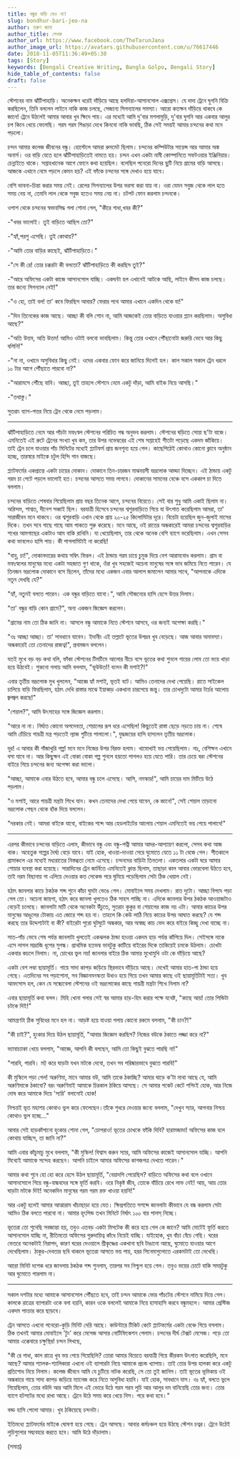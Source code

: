 ```yaml
---
title: বন্ধুর বাড়ি যেও না!
slug: bondhur-bari-jeo-na
author: তরুণ জানা
author_title: লেখক
author_url: https://www.facebook.com/TheTarunJana
author_image_url: https://avatars.githubusercontent.com/u/76617446
date: 2018-11-05T11:36:49+05:30
tags: [Story]
keywords: [Bengali Creative Writing, Bangla Golpo, Bengali Story]
hide_table_of_contents: false
draft: false
---
```


স্টেশনের নাম ঝাঁটিপাহাড়ি। অনেকক্ষন ধরেই দাঁড়িয়ে আছে হলদিয়া-আসানসোল এক্সপ্রেস। যে দাদা ট্রেনে ঘুগনি বিক্রি
করছিলেন, তিনি বললেন লাইনে নাকি কাজ চলছে, সেজন্যে সিগন্যালের সমস্যা। আরো কতক্ষন দাঁড়িয়ে থাকবে কে জানে!
ট্রেনে উঠলেই আমার আবার খুব ক্ষিদে পায়। এর মধ্যেই আমি দু'বার মশলামুড়ি, দু'বার ঘুগনি আর একবার আলুর চপ কিনে
খেয়ে ফেলেছি। গরম গরম শিঙাড়া দেখে কিনবো নাকি ভাবছি, ঠিক সেই সময়ই আমার চন্দনের কথা মনে পড়লো।

<!-- truncate -->

চন্দন আমার কলেজ জীবনের বন্ধু। হোস্টেলে আমরা রুমমেট ছিলাম। চন্দনের কম্পিউটার সায়েন্স আর আমার অঙ্ক অনার্স। ওর
বাড়ি যেতে হলে ঝাঁটিপাহাড়িতেই নামতে হয়। চন্দন এখন একটা নামী কোম্পানিতে সফটওয়ার ইঞ্জিনিয়ার। চেন্নাইতে থাকে।
সপ্তাহখানেক আগে ফোনে কথা হয়েছিল। বলেছিল পনেরো দিনের ছুটি নিয়ে গ্রামের বাড়ি আসছে। আজকে এখানে নেমে পড়লে
কেমন হয়? এই ফাঁকে চন্দনের সঙ্গে দেখাও হয়ে যাবে।

বেশি ভাবনা-চিন্তা করার সময় নেই। রেলের সিগন্যালের উপর ভরসা করা যায় না। ওরা যেমন সবুজ থেকে লাল হতে সময় নেয় না,
তেমনি লাল থেকে সবুজ হতেও সময় নেয় না। চটপট ফোন করলাম চন্দনকে।

ওপাশ থেকে চন্দনের স্বভাবসিদ্ধ গলা শোনা গেল, "কীরে গাধা,খবর কী?"

-"খবর ভালোই। তুই বাড়িতে আছিস তো?"

-"হ্যাঁ,পরশু এসেছি। তুই কোথায়?"

-"আমি তোর বাড়ির কাছেই, ঝাঁটিপাহাড়িতে।"

-"সে কী রে! তোর চক্করটা কী বলতো? ঝাঁটিপাহাড়িতে কী করছিস তুই?"

-"আরে অফিসের একটা কাজে আসানসোল যাচ্ছি। একঘন্টা হল এখানেই আটকে আছি, লাইনে কীসব কাজ চলছে। তার জন্যে
সিগন্যাল নেই!"

-"ও হো, তাই বল! তা' কবে ফিরছিস আবার? ফেরার পথে আমার এখানে একদিন থেকে যা!"

-"দিন তিনেকের কাজ আছে। আচ্ছা কী বলি শোন না, আমি আজকেই তোর বাড়িতে যাওয়ার প্ল্যান করছিলাম। অসুবিধা আছে?"

-"অতি উত্তম, অতি উত্তম! আমিও ওটাই বলবো ভাবছিলাম। কিন্তু তোর ওখানে পৌঁছানোটা জরুরি ভেবে আর কিছু বলিনি!"

-"না না, ওখানে অসুবিধার কিছু নেই। ওদের একবার ফোন করে জানিয়ে দিলেই হল। কাল সকাল সকাল ট্রেন ধরলে ১০ টার আগে
পৌঁছাতে পারবো না?"

-"আরামসে পৌঁছে যাবি। আচ্ছা, তুই তাহলে স্টেশনে নেমে একটু দাঁড়া, আমি বাইক নিয়ে আসছি।"

-"তথাস্তু।"

সুতরাং ব্যাগ-পত্তর নিয়ে ট্রেন থেকে নেমে পড়লাম।

---

ঝাঁটিপাহাড়িতে নেমে আর পাঁচটা মফঃস্বল স্টেশনের পরিচিত গন্ধ অনুভব করলাম। স্টেশনের ঘড়িতে সোয়া ছ'টা বাজে। এমনিতেই
এই রুটে ট্রেনের সংখ্যা খুব কম, তার উপর নভেম্বরের এই শেষ সপ্তাহেই শীতটা পড়েছে একদম জাঁকিয়ে। তাই ট্রেন চলে
যাওয়ার পাঁচ মিনিটের মধ্যেই প্ল্যাটফর্ম প্রায় জনশূন্য হয়ে গেল। কাছেপিঠেই কোথাও কোনো ক্লাবে অনুষ্ঠান হচ্ছে,
তারস্বরে মাইকে চটুল হিন্দি গান বাজছে।

প্ল্যাটফর্মের একপ্রান্তে একটা চায়ের দোকান। দোকানে তিন-চারজন মাঝবয়সী ভদ্রলোক আড্ডা দিচ্ছেন। এই ঠান্ডায় একটু গরম
চা পেটে পড়লে ভালোই হত। চন্দনের আসতে সময় লাগবে। দোকানের সামনের বেঞ্চে বসে এককাপ চা দিতে বললাম।

চন্দনের বাড়িতে শেষবার গিয়েছিলাম প্রায় বছর তিনেক আগে, চন্দনের বিয়েতে। সেই বার শুধু আমি একাই ছিলাম না। অরিন্দম,
শাশ্বত, দীনেশ সব্বাই ছিল। বরযাত্রী হিসেবে চন্দনের শ্বশুরবাড়িতে গিয়ে যা উৎপাত করেছিলাম আমরা, তা' সারাজীবন মনে
থাকবে। ওর শ্বশুরবাড়ি এখান থেকে প্রায় ২০-২৫ কিলোমিটার দূরে। বিয়েটা হয়েছিল জুন-জুলাই মাসের দিকে। তখন সবে গাছে
গাছে আম পাকতে শুরু করেছে। মনে আছে, ওই রাতের অন্ধকারেই আমরা চন্দনের শ্বশুরবাড়ির শখের আমগাছের একটাও আম
বাকি রাখিনি। যা খেয়েছিলাম, তার থেকে অনেক বেশি ব্যাগে ভরেছিলাম। এখন সেসব কথা ভাবলেও হাসি পায়। কী পাগলামিটাই না
করেছি!

"বাবু, চা!", দোকানদারের কথায় সম্বিৎ ফিরল। এই ঠান্ডায় গরম চায়ে চুমুক দিয়ে বেশ আরামবোধ করলাম। গ্রাম বা মফঃস্বলের
মানুষের মধ্যে একটা সহজাত গুণ থাকে, ওঁরা খুব সহজেই অচেনা মানুষের সঙ্গে ভাব জমিয়ে নিতে পারেন। যে তিনজন ভদ্রলোক
দোকানে বসে ছিলেন, তাঁদের মধ্যে একজন এবার আলাপ জমালেন আমার সাথে, "আপনাকে এদিকে নতুন দেখছি যে?"

"হ্যাঁ, নতুনই বলতে পারেন। এক বন্ধুর বাড়িতে যাবো।", আমি সৌজন্যের হাসি হেসে উত্তর দিলাম।

"তা' বন্ধুর বাড়ি কোন গ্রামে?", অন্য একজন জিজ্ঞেস করলেন।

"গ্রামের নাম তো ঠিক জানি না। আসলে বন্ধু আমাকে নিতে স্টেশনে আসবে, ওর জন্যই অপেক্ষা করছি।"

"ওঃ আচ্ছা আচ্ছা। তা' সাবধানে যাবেন। ইদানীং এই তল্লাটে ভূতের উপদ্রব খুব বেড়েছে। আজ আবার অমাবস্যা। অন্ধকারেই তো
তেনাদের রাজত্ব!", প্রথমজন বললেন।

যতই মুখে বড় বড় কথা বলি, ফাঁকা স্টেশনের টিমটিমে আলোর নীচে বসে ভূতের কথা শুনলে গায়ের লোম তো ভয়ে খাড়া হয়ে
উঠবেই। শুকনো গলায় আমি বললাম, "ভূউউত!! বলেন কী মশাই?!"

এবার তৃতীয় ভদ্রলোক মুখ খুললেন, "আজ্ঞে হ্যাঁ মশাই, ভূতই বটে। আমিও তেনাদের দেখা পেয়েছি। রাতে সাইকেল চালিয়ে বাড়ি
ফিরছিলাম, হঠাৎ দেখি রাস্তার মাঝে ইয়াব্বড় একখানা চারপেয়ে জন্তু। তার চোখদুটো আমার টর্চের আলোয় জ্বলজ্বল করছে!"

"শেয়াল?", আমি উৎসাহের সঙ্গে জিজ্ঞেস করলাম।

"আরে না না। নির্ঘাত কোনো অপদেবতা, শেয়ালের রূপ ধরে এসেছিল! কিছুতেই রাস্তা ছেড়ে নড়তে চায় না। শেষে আমি চেঁচিয়ে
গায়ত্রী মন্ত্র পড়তেই ল্যাজ গুটিয়ে পালালো।", যুদ্ধজয়ের হাসি হাসলেন তৃতীয় ভদ্রলোক।

দূর! এ আবার কী গাঁজাখুরি গল্প! মনে মনে নিজের উপর বিরক্ত হলাম। খামোখাই ভয় পেয়েছিলাম। নাঃ, বেশিক্ষন এখানে বসা
যাবে না। আর কিছুক্ষন এই বোকা বোকা গল্প শুনলে হয়তো পাগলও হয়ে যেতে পারি। তার চেয়ে বরং স্টেশনের বাইরে গিয়ে
চন্দনের জন্য অপেক্ষা করা ভালো।

"আচ্ছা, আমাকে এবার উঠতে হবে, আমার বন্ধু চলে এসেছে। আসি, নমস্কার!", আমি চায়ের দাম মিটিয়ে উঠে পড়লাম।

"ও মশাই, আরে গায়ত্রী মন্ত্রটা শিখে যান। কখন তেনাদের দেখা পেয়ে যাবেন, কে জানে!", সেই শেয়াল তাড়ানো ভদ্রলোক পেছন
থেকে হাঁক দিয়ে বললেন।

"দরকার নেই। আমরা বাইকে যাবো, বাইকের শব্দে আর হেডলাইটের আলোয় শেয়াল এমনিতেই ভয় পেয়ে পালাবে!"

---

এরপর কীভাবে চন্দনের বাড়িতে এলাম, কীভাবে বন্ধু এবং বন্ধু-পত্নী আমার আদর-আপ্যায়ণ করলো, সেসব কথা আজ থাক।
অহেতুক গল্পের দৈর্ঘ্য বেড়ে যাবে। যাই হোক, খাওয়া-দাওয়া সেরে ঘুমোতে যেতে ১১ টা বেজে গেল। শীতকালে গ্রামাঞ্চলে এর
মধ্যেই মধ্যরাতের নিস্তব্ধতা নেমে এসেছে। চন্দনদের বাড়িটা তিনতলা। একতলার একটা ঘরে আমার শোয়ার ব্যবস্থা করা হয়েছে।
সারাদিনের ট্রেন জার্নিতে এমনিতেই ক্লান্ত ছিলাম, তাছাড়া কাল আবার ভোরবেলা উঠতে হবে, তাই নরম বিছানায় গা এলিয়ে
দেওয়ার কত সেকেন্ড পরে ঘুমিয়ে পড়েছিলাম সেটা ঠিক খেয়াল নেই।

হঠাৎ জানলার কাচে ঠকঠক শব্দ শুনে কাঁচা ঘুমটা ভেঙে গেল। মোবাইলে সময় দেখলাম। রাত দুটো। আচ্ছা বিপদে পড়া গেল তো।
অচেনা জায়গা, হঠাৎ করে জানলা খুলতেও ঠিক সাহস পাচ্ছি না। এদিকে জানলার উপর ঠকঠক আওয়াজটাও বেড়েই চলেছে।
জানলাটা মাটি থেকে অনেকটা উঁচুতে, সুতরাং কুকুর বা শেয়ালের কাজ নয় এটা। আবার কাচের উপর মানুষের আঙুলের টোকায় এত
জোরে শব্দ হয় না। তাহলে কি কেউ লাঠি নিয়ে কাচের উপর আঘাত করছে? যে শব্দ করছে তার উদ্দেশ্যটাই বা কী? বাইরেটা পুরো
ঘুটঘুটে অন্ধকার, আর অস্বচ্ছ কাচ ভেদ করে বাইরে কিচ্ছু দেখা যাচ্ছে না।

সাত-পাঁচ ভেবে শেষ পর্যন্ত জানলাটা খুলতেই একঝলক ঠান্ডা হাওয়া একদম হাড় পর্যন্ত কাঁপিয়ে দিল। সেইসঙ্গে নাকে এসে
লাগল মাদ্রাজি ধূপের সুগন্ধ। প্রাথমিক হতভম্ব ভাবটুকু কাটিয়ে বাইরের দিকে তাকিয়েই চমকে উঠলাম। চোখটা একবার কচলে
নিলাম। না, চোখের ভুল নয়! জানলার বাইরে ঠিক আমার মুখোমুখি ওটা কে দাঁড়িয়ে আছে?

একটা বেশ লম্বা ছায়ামূর্তি। গায়ে সাদা কাপড় জড়িয়ে স্থিরভাবে দাঁড়িয়ে আছে। দেখেই আমার হাত-পা ঠান্ডা হয়ে গেছে।
এতদিনের সব পড়াশোনা, সব বিজ্ঞানমনস্কতা উধাও হয়ে গিয়ে তখন আমার কাছে ওই ছায়ামূর্তিটাই সত্য। খুব আফসোস হল,
কেন যে সন্ধ্যেবেলা স্টেশনের ওই ভদ্রলোকের কাছে গায়ত্রী মন্ত্রটা শিখে নিলাম না?

এবার ছায়ামূর্তি কথা বলল। মিহি খোনা গলার সেই স্বর আমার হাড়-হিম করার পক্ষে যথেষ্ট, "কাছে আয়! তোর পিন্ডিটা চটকে
দিই!"

আমন্ত্রণটা ঠিক সুবিধের মনে হল না। আড়ষ্ট হয়ে যাওয়া গলায় কোনো রকমে বললাম, "কী চান?!"

"কী চাই?", হুংকার দিয়ে উঠল ছায়ামূর্তি, "আবার জিজ্ঞেস করছিস? নিজের বউকে ঠকাতে লজ্জা করে না?"

ভ্যাবাচ্যাকা খেয়ে বললাম, "আজ্ঞে, আপনি কী বলছেন, আমি তো কিছুই বুঝতে পারছি না!"

"পারবি, পারবি। মট্ করে ঘাড়টা যখন মটকে দেবো, তখন সব পরিষ্কারভাবে বুঝতে পারবি!"

কী মুস্কিলে পড়া গেল! অরুণিমা, মানে আমার বউ, আমি তাকে ঠকাচ্ছি? আমার ঘাড়ে ক'টা মাথা আছে যে, আমি অরুণিমাকে
ঠকাবো? বরং অরুণিমাই আমাকে চিরকাল ঠকিয়ে আসছে। সে আমার পকেট কেটে শপিংই হোক, আর নিজে দোষ করে আমাকে
দিয়ে 'স্যরি' বলানোই হোক!

নিশ্চয়ই ভূত মহাশয় কোথাও ভুল করে ফেলেছেন।তাঁকে শুধরে দেওয়ার জন্যে বললাম, "দেখুন স্যার, আপনার নিশ্চয় কোথাও ভুল
হচ্ছে…"

আবার সেই হাড়কাঁপানো হুংকার শোনা গেল, "চোপরাও! ভূতের চোখকে ফাঁকি দিবি? হারামজাদা! অফিসের কাজ বলে কোথায়
যাচ্ছিস, তা জানি না?"

আমি এবার কাঁচুমাচু মুখে বললাম, "কী মুস্কিল! বিশ্বাস করুন স্যার, আমি অফিসের কাজেই আসানসোল যাচ্ছি। আপনি মিথ্যেই
আমাকে সন্দেহ করছেন। আপনি চাইলে আমার অফিসের কাগজপত্র দেখতে পারেন।"

আমার কথা শুনে হো হো করে হেসে উঠল ছায়ামূর্তি, "বেয়াদপি পেয়েছিস? বাড়িতে অফিসের কথা বলে ওখানে আসানসোলে গিয়ে
বন্ধু-বান্ধবদের সঙ্গে ফূর্তি করবি। ওরে নিকৃষ্ট জীব, তোকে বাঁচিয়ে রেখে লাভ নেই! আয়, আয় তোর ঘাড়টা মটকে দিই!
অনেকদিন মানুষের গরম গরম রক্ত খাওয়া হয়নি!"

আর একটু হলেই আমার আত্মারাম খাঁচাছাড়া হয়ে যেত। ক্ষিপ্রগতিতে সশব্দে জানলাটা কীভাবে যে বন্ধ করলাম সেটা আমিও ঠিক
বলতে পারবো না। আমার হৃৎপিন্ড তখন মিনিটে নির্ঘাৎ ১০০ বার পালস্ নিচ্ছে।

ভূতেরা তো শুনেছি সবজান্তা হয়, তবুও এতবড় একটা মিসটেক কী করে হয়ে গেল কে জানে? আমি মোটেই ফূর্তি করতে
আসানসোল যাচ্ছি না, রীতিমতো অফিসের গুরুদায়িত্ব কাঁধে নিয়েই যাচ্ছি। যাইহোক, খুব বাঁচা বেঁচে গেছি। ঘরের ভেতরে
অনেকটাই নিরাপদ, কারণ ঘরের দেওয়ালে শ্রীকৃষ্ণের একখানা ছবি টাঙানো আছে, ঘুমোতে যাওয়ার আগে দেখেছিলাম।
ঠাকুর-দেবতার ছবি থাকলে ভূতেরা আসতে ভয় পায়, হরর সিনেমাগুলোতে এরকমটাই তো দেখেছি।

আরো মিনিট দশেক ধরে জানলায় ঠকঠক শব্দ শুনলাম, তারপর সব নিশ্চুপ হয়ে গেল। তবুও ভয়ের চোটে বাকি সময়টুকু
আর ঘুমোতে পারলাম না।

---

সকাল দশটার মধ্যে আমাকে আসানসোল পৌঁছতে হবে, তাই চন্দন আমাকে ভোর পাঁচটেয় স্টেশনে নামিয়ে দিয়ে গেল। কালকে
রাত্রের ব্যাপারটা ওকে বলা হয়নি, কারন ওকে বললেই আমাকে নিয়ে হাসাহাসি করবে বন্ধুমহলে। আমার প্রেস্টিজ একদম পাংচার
করে ছাড়বে।

ট্রেন আসতে এখনো পনেরো-কুড়ি মিনিট দেরি আছে। কাউন্টারে টিকিট কেটে প্ল্যাটফর্মের একটা বেঞ্চে গিয়ে বসলাম। ঠিক তখনই 
আমার মোবাইলে 'টুং' করে মেসেজ আসার নোটিফিকেশন পেলাম। চন্দনের দীর্ঘ টেক্সট মেসেজ। পড়ে তো আমার এক্কেবারে 
চক্ষুস্থির! চন্দন লিখছে,

"কী রে গাধা, কাল রাত্রে খুব ভয় পেয়ে গিয়েছিলি? তোরা আমার বিয়েতে বরযাত্রী গিয়ে কীরকম উৎপাত করেছিলি, মনে আছে? 
আমার শ্যালক-শ্যালিকারা এখনো ওই ব্যাপারটা নিয়ে আমাকে প্রচন্ড খ্যাপায়। তাই তোর উপর হালকা করে একটু প্রতিশোধ নিয়ে 
নিলাম। কলেজ জীবনে আমি যে চুটিয়ে নাটক করেছি, সে তো তুই জানিস। তাই ভূতের ভূমিকায় ওই অন্ধকারে গায়ে সাদা কাপড় 
জড়িয়ে ম্যানেজ করে নিতে অসুবিধা হয়নি। যাই হোক, সাবধানে যাস। ওঃ হ্যাঁ, বলতে ভুলে গিয়েছিলাম, তোর বউদি আর আমি মিলে 
এই ভোরে উঠে গরম গরম লুচি আর আলুর দম বানিয়েছি তোর জন্য। তোর ব্যাগে হটপটের মধ্যে রাখা আছে। ট্রেনে উঠে সময় করে 
খেয়ে নিস। পরে কথা হবে।"

বড্ড হাসি পেলো আমার। খুব ঠকিয়েছে চন্দনটা।

ইতিমধ্যে প্ল্যাটফর্মের মাইকে ঘোষণা হয়ে গেছে। ট্রেন আসছে। আবার কর্মচঞ্চল হয়ে উঠছে স্টেশন চত্বর। ট্রেনে উঠেই 
লুচিগুলোর সদ্ব্যবহার করতে হবে। আমি উঠে দাঁড়ালাম।

(সমাপ্ত)